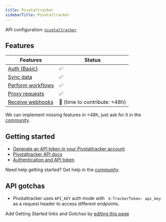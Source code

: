 ```yaml
---
title: Pivotaltracker
sidebarTitle: Pivotaltracker
---
```


API configuration: [`pivotaltracker`](https://nango.dev/providers.yaml)

## Features

| Features | Status |
| - | - |
| [Auth (Basic)](/integrate/guides/authorize-an-api) | ✅ |
| [Sync data](/integrate/guides/sync-data-from-an-api) | ✅ |
| [Perform workflows](/integrate/guides/perform-workflows-with-an-api) | ✅ |
| [Proxy requests](/integrate/guides/proxy-requests-to-an-api) | ✅ |
| [Receive webhooks](/integrate/guides/receive-webhooks-from-an-api) | 🚫 (time to contribute: &lt;48h) |

<Tip>We can implement missing features in &lt;48h, just ask for it in the [community](https://nango.dev/slack).</Tip>

## Getting started

-   [Generate an API token in your Pivotaltracker account](https://www.pivotaltracker.com/profile)
-   [Pivotaltracker API docs](https://www.pivotaltracker.com/help/api)
-   [Authentication and API token](https://www.pivotaltracker.com/help/api#Basics)

<Tip>Need help getting started? Get help in the [community](https://nango.dev/slack).</Tip>

## API gotchas

- Pivotaltracker uses `API_KEY` auth mode with ` X-TrackerToken: api_key` as a request header to access different endpoints.

<Note>Add Getting Started links and Gotchas by [editing this page](https://github.com/nangohq/nango/tree/master/docs-v2/integrations/all/pivotaltracker.mdx)</Note>